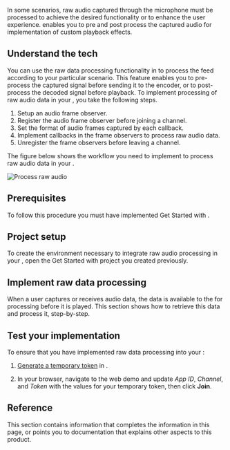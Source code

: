 

In some scenarios, raw audio captured through the microphone must be processed to achieve the desired functionality or to enhance the user experience. <Vpd k="SDK" /> enables you to pre and post process the captured audio for implementation of custom playback effects.

## Understand the tech

You can use the raw data processing functionality in <Vpd k="SDK" /> to process the feed according to your particular scenario. This feature enables you to pre-process the captured signal before sending it to the encoder, or to post-process the decoded signal before playback. To implement processing of raw audio data in your <Vpl k="CLIENT" />, you take the following steps.

1. Setup an audio frame observer.
1. Register the audio frame observer before joining a channel.
1. Set the format of audio frames captured by each callback.
1. Implement callbacks in the frame observers to process raw audio data. 
1. Unregister the frame observers before leaving a channel.

The figure below shows the workflow you need to implement to process raw audio data in your <Vpl k="CLIENT" />.

![Process raw audio](/images/voice-sdk/process-raw-audio.svg)

## Prerequisites

To follow this procedure you must have implemented <Link to="../get-started/get-started-sdk">Get Started with <Vpd k="NAME"/></Link>.

## Project setup

To create the environment necessary to integrate raw audio processing in your <Vpl k="CLIENT" />, open the <Link to="../get-started/get-started-sdk?platform={{platform.PATH}}">Get Started with <Vpd k="NAME"/></Link> project you created previously.

## Implement raw data processing

<PlatformWrapper notAllowed="web">
When a user captures or receives audio data, the data is available to the <Vpl k="CLIENT" /> for processing before it is played. This section shows how to retrieve this data and process it, step-by-step.
</PlatformWrapper>

<ProjectImplement/>

## Test your implementation

<PlatformWrapper notAllowed="web">
To ensure that you have implemented raw data processing into your <Vpl k="CLIENT" />:

1. [Generate a temporary token](../reference/manage-agora-account#generate-a-temporary-token) in <Vg k="CONSOLE" /> .

2. In your browser, navigate to the <Link target="_blank" to="{{Global.DEMO_BASIC_VIDEO_CALL_URL}}"><Vg k="COMPANY" /> web demo</Link> and update _App ID_, _Channel_, and _Token_ with the values for your temporary token, then click **Join**.
</PlatformWrapper>

<ProjectTest/>


## Reference

This section contains information that completes the information in this page, or points you to documentation that explains other aspects to this product.

<Reference/>
